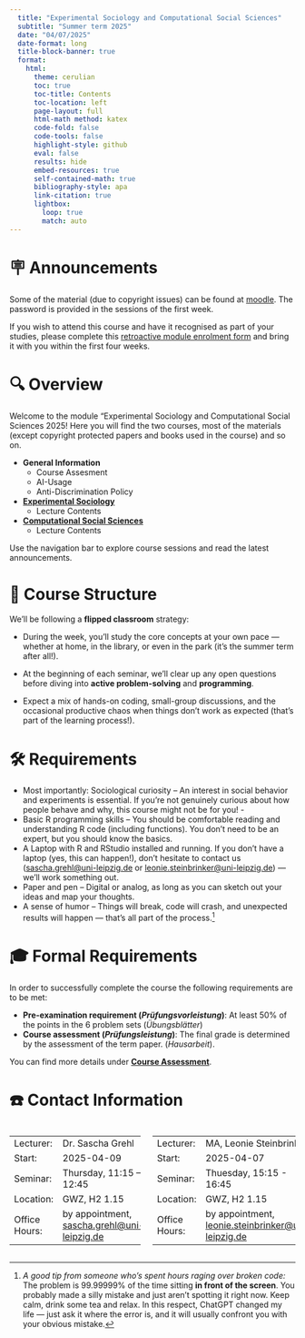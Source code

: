```yaml
---
  title: "Experimental Sociology and Computational Social Sciences"
  subtitle: "Summer term 2025"
  date: "04/07/2025"
  date-format: long
  title-block-banner: true
  format:
    html:
      theme: cerulian
      toc: true
      toc-title: Contents
      toc-location: left
      page-layout: full
      html-math method: katex
      code-fold: false
      code-tools: false
      highlight-style: github
      eval: false
      results: hide
      embed-resources: true
      self-contained-math: true
      bibliography-style: apa
      link-citation: true
      lightbox:
        loop: true
        match: auto
---
```


# 🪧 Announcements

::: callout-note
Some of the material (due to copyright issues) can be found at [moodle](https://moodle2.uni-leipzig.de/course/view.php?id=53760){.external target="_blank"}. The password is provided in the sessions of the first week.
:::

::: callout-note
If you wish to attend this course and have it recognised as part of your studies, please complete this [retroactive module enrolment form](https://www.sozphil.uni-leipzig.de/fileadmin/Fakult%C3%A4t_SozPhil/Fakult%C3%A4t/Dateien/Helpdesk/Modulanmeldung_SoSe25.pdf) and bring it with you within the first four weeks.
:::

# 🔍 Overview

Welcome to the module "Experimental Sociology and Computational Social Sciences 2025! Here you will find the two courses, most of the materials (except copyright protected papers and books used in the course) and so on.

-   **General Information**
    -   Course Assesment
    -   AI-Usage
    -   Anti-Discrimination Policy
-   [**Experimental Sociology**](experimental-sociology/es_overview.html)
    -   Lecture Contents
-   [**Computational Social Sciences**](experimental-sociology/css_overview.html)
    -   Lecture Contents

Use the navigation bar to explore course sessions and read the latest announcements.

# 🧩 Course Structure

We’ll be following a **flipped classroom** strategy:

-   During the week, you’ll study the core concepts at your own pace — whether at home, in the library, or even in the park (it’s the summer term after all!).

-   At the beginning of each seminar, we’ll clear up any open questions before diving into **active problem-solving** and **programming**.

-   Expect a mix of hands-on coding, small-group discussions, and the occasional productive chaos when things don’t work as expected (that’s part of the learning process!).

# 🛠️ Requirements

-   Most importantly: Sociological curiosity – An interest in social behavior and experiments is essential. If you’re not genuinely curious about how people behave and why, this course might not be for you! -
-   Basic R programming skills – You should be comfortable reading and understanding R code (including functions). You don’t need to be an expert, but you should know the basics.
-   A Laptop with R and RStudio installed and running. If you don’t have a laptop (yes, this can happen!), don’t hesitate to contact us ([sascha.grehl\@uni-leipzig.de](mailto:sascha.grehl@uni-leipzig.de){.email} or [leonie.steinbrinker\@uni-leipzig.de](mailto:leonie.steinbrinker@uni-leipzig.de){.email}) — we’ll work something out.
-   Paper and pen – Digital or analog, as long as you can sketch out your ideas and map your thoughts.
-   A sense of humor – Things will break, code will crash, and unexpected results will happen — that’s all part of the process.[^1]

[^1]: *A good tip from someone who’s spent hours raging over broken code:* The problem is 99.99999% of the time sitting **in front of the screen**. You probably made a silly mistake and just aren’t spotting it right now. Keep calm, drink some tea and relax. In this respect, ChatGPT changed my life — just ask it where the error is, and it will usually confront you with your obvious mistake.

# 🎓 Formal Requirements

In order to successfully complete the course the following requirements are to be met:

-   **Pre-examination requirement (*Prüfungsvorleistung*)**: At least 50% of the points in the 6 problem sets (*Übungsblätter*)
-   **Course assessment (*Prüfungsleistung*)**: The final grade is determined by the assessment of the term paper. (*Hausarbeit*).

You can find more details under [**Course Assessment**](https://sgrehl.github.io/general-information/exam.html).

# ☎️ Contact Information

::::::: columns
:::: column
::: {.callout-tip collapse="false" title="Experimental Sociology - Basic Information"}
|  |  |
|:-----------------------------------|:-----------------------------------|
| Lecturer: | Dr. Sascha Grehl |
| Start: | 2025-04-09 |
| Seminar: | Thursday, 11:15 – 12:45 |
| Location: | GWZ, H2 1.15 |
| Office Hours: | by appointment, [sascha.grehl\@uni-leipzig.de](mailto:sascha.grehl@uni-leipzig.de){.email} |
:::
::::

:::: column
::: {.callout-tip collapse="false" title="Computational Social Sciences - Basic Information"}
|  |  |
|:-----------------------------------|:-----------------------------------|
| Lecturer: | MA, Leonie Steinbrinker |
| Start: | 2025-04-07 |
| Seminar: | Thuesday, 15:15 - 16:45 |
| Location: | GWZ, H2 1.15 |
| Office Hours: | by appointment, [leonie.steinbrinker\@uni-leipzig.de](mailto:leonie.steinbrinker@uni-leipzig.de){.email} |
:::
::::
:::::::
